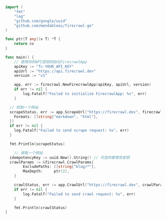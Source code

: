 ```go Go
import (
	"fmt"
	"log"
	"github.com/google/uuid"
	"github.com/mendableai/firecrawl-go"
)

func ptr[T any](v T) *T {
	return &v
}

func main() {
	// 使用你的API密钥初始化FirecrawlApp
	apiKey := "fc-YOUR_API_KEY"
	apiUrl := "https://api.firecrawl.dev"
	version := "v1"

	app, err := firecrawl.NewFirecrawlApp(apiKey, apiUrl, version)
	if err != nil {
		log.Fatalf("Failed to initialize FirecrawlApp: %v", err)
	}

  // 抓取一个网站
  scrapeStatus, err := app.ScrapeUrl("https://firecrawl.dev", firecrawl.ScrapeParams{
    Formats: []string{"markdown", "html"},
  })
  if err != nil {
    log.Fatalf("Failed to send scrape request: %v", err)
  }

  fmt.Println(scrapeStatus)

	// 爬取一个网站
  idempotencyKey := uuid.New().String() // 可选的幂等性密钥
  crawlParams := &firecrawl.CrawlParams{
		ExcludePaths: []string{"blog/*"},
		MaxDepth:     ptr(2),
	}

	crawlStatus, err := app.CrawlUrl("https://firecrawl.dev", crawlParams, &idempotencyKey)
	if err != nil {
		log.Fatalf("Failed to send crawl request: %v", err)
	}

	fmt.Println(crawlStatus) 
}
```